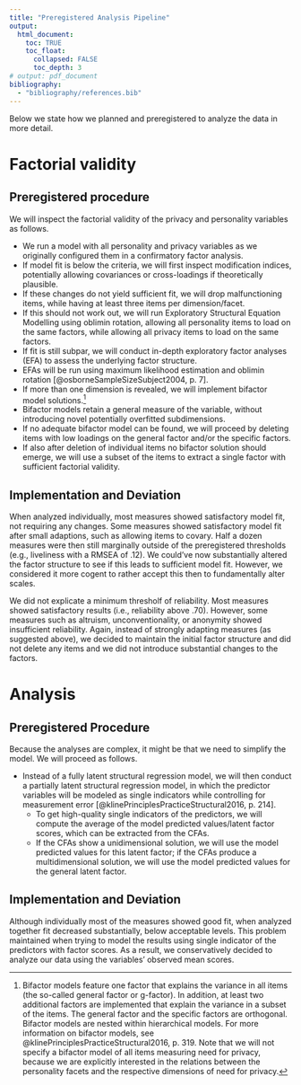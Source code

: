 ```yaml
---
title: "Preregistered Analysis Pipeline"
output:
  html_document:
    toc: TRUE
    toc_float:
      collapsed: FALSE
      toc_depth: 3
# output: pdf_document
bibliography: 
  - "bibliography/references.bib"
---
```


Below we state how we planned and preregistered to analyze the data in more detail.

# Factorial validity
## Preregistered procedure

We will inspect the factorial validity of the privacy and personality variables as follows.

 - We run a model with all personality and privacy variables as we originally configured them in a confirmatory factor analysis.
 - If model fit is below the criteria, we will first inspect modification indices, potentially allowing covariances or cross-loadings if theoretically plausible. 
 - If these changes do not yield sufficient fit, we will drop malfunctioning items, while having at least three items per dimension/facet.
 - If this should not work out, we will run Exploratory Structural Equation Modelling using oblimin rotation, allowing all personality items to load on the same factors, while allowing all privacy items to load on the same factors.
 - If fit is still subpar, we will conduct in-depth exploratory factor analyses (EFA) to assess the underlying factor structure. 
 - EFAs will be run using maximum likelihood estimation and oblimin rotation [@osborneSampleSizeSubject2004, p. 7]. 
 - If more than one dimension is revealed, we will implement bifactor model solutions.[^1] 
 - Bifactor models retain a general measure of the variable, without introducing novel potentially overfitted subdimensions.
 - If no adequate bifactor model can be found, we will proceed by deleting items with low loadings on the general factor and/or the specific factors. 
 - If also after deletion of individual items no bifactor solution should emerge, we will use a subset of the items to extract a single factor with sufficient factorial validity.

[^1]: Bifactor models feature one factor that explains the variance in all items (the so-called general factor or g-factor). 
In addition, at least two additional factors are implemented that explain the variance in a subset of the items. The general factor and the specific factors are orthogonal. 
Bifactor models are nested within hierarchical models. 
For more information on bifactor models, see @klinePrinciplesPracticeStructural2016, p. 319. 
Note that we will not specify a bifactor model of all items measuring need for privacy, because we are explicitly interested in the relations between the personality facets and the respective dimensions of need for privacy.

## Implementation and Deviation

When analyzed individually, most measures showed satisfactory model fit, not requiring any changes.
Some measures showed satisfactory model fit after small adaptions, such as allowing items to covary.
Half a dozen measures were then still marginally outside of the preregistered thresholds (e.g., liveliness with a RMSEA of .12). We could've now substantially altered the factor structure to see if this leads to sufficient model fit. However, we considered it more cogent to rather accept this then to fundamentally alter scales.

We did not explicate a minimum thresholf of reliability. Most measures showed satisfactory results (i.e., reliability above .70). However, some measures such as altruism, unconventionality, or anonymity showed insufficient reliability. Again, instead of strongly adapting measures (as suggested above), we decided to maintain the initial factor structure and did not delete any items and we did not introduce substantial changes to the factors. 

# Analysis
## Preregistered Procedure

Because the analyses are complex, it might be that we need to simplify the model. We will proceed as follows.

- Instead of a fully latent structural regression model, we will then conduct a partially latent structural regression model, in which the predictor variables will be modeled as single indicators while controlling for measurement error [@klinePrinciplesPracticeStructural2016, p. 214]. 
    - To get high-quality single indicators of the predictors, we will compute the average of the model predicted values/latent factor scores, which can be extracted from the CFAs. 
    - If the CFAs show a unidimensional solution, we will use the model predicted values for this latent factor; if the CFAs produce a multidimensional solution, we will use the model predicted values for the general latent factor.
    
## Implementation and Deviation

Although individually most of the measures showed good fit, when analyzed together fit decreased substantially, below acceptable levels. 
This problem maintained when trying to model the results using single indicator of the predictors with factor scores. 
As a result, we conservatively decided to analyze our data using the variables' observed mean scores.

